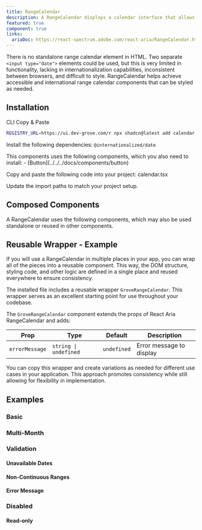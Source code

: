 ```yaml
---
title: RangeCalendar
description: A RangeCalendar displays a calendar interface that allows users to select a range of dates.
featured: true
component: true
links:
  ariaDoc: https://react-spectrum.adobe.com/react-aria/RangeCalendar.html
---
```


There is no standalone range calendar element in HTML. Two separate `<input type="date">` elements could be used, but this is very limited in functionality, lacking in internationalization capabilities, inconsistent between browsers, and difficult to style. RangeCalendar helps achieve accessible and international range calendar components that can be styled as needed.

<ComponentPreview name="range-calendar-demo" />

## Installation

<Tabs defaultValue="cli">

<TabsList>
  <TabsTrigger value="cli">CLI</TabsTrigger>
  <TabsTrigger value="manual">Copy & Paste</TabsTrigger>
</TabsList>

<TabsContent value="cli">

```bash
REGISTRY_URL=https://ui.dev-grove.com/r npx shadcn@latest add calendar
```

</TabsContent>

<TabsContent value="manual">

<Steps>

<Step>Install the following dependencies: `@internationalized/date`</Step>

<Step>
  This components uses the following components, which you also need to install:
  - [Button](../../../docs/components/button)
</Step>

<Step>Copy and paste the following code into your project: calendar.tsx</Step>

<ComponentSource name="calendar" />

<Step>Update the import paths to match your project setup.</Step>

</Steps>

</TabsContent>

</Tabs>

## Composed Components

A RangeCalendar uses the following components, which may also be used standalone or reused in other components.

<ComponentCards>
  <ComponentCard component="button" />
</ComponentCards>

## Reusable Wrapper - Example

If you will use a RangeCalendar in multiple places in your app, you can wrap all of the pieces into a reusable component. This way, the DOM structure, styling code, and other logic are defined in a single place and reused everywhere to ensure consistency.

The installed file includes a reusable wrapper `GroveRangeCalendar`. This wrapper serves as an excellent starting point for use throughout your codebase.

<ComponentPreview name="rangecalendar-reusable" />

The `GroveRangeCalendar` component extends the props of React Aria RangeCalendar and adds:

| Prop           | Type                  | Default     | Description              |
| -------------- | --------------------- | ----------- | ------------------------ |
| `errorMessage` | `string \| undefined` | `undefined` | Error message to display |

You can copy this wrapper and create variations as needed for different use cases in your application. This approach promotes consistency while still allowing for flexibility in implementation.

## Examples

### Basic

<ComponentPreview name="range-calendar-demo" />

### Multi-Month

<ComponentPreview name="range-calendar-multi-month" />

### Validation

<ComponentPreview name="range-calendar-validation" />

#### Unavailable Dates

<ComponentPreview name="range-calendar-unavailable" />

#### Non-Continuous Ranges

<ComponentPreview name="range-calendar-non-continuous" />

#### Error Message

<ComponentPreview name="range-calendar-error" />

### Disabled

<ComponentPreview name="range-calendar-disabled" />

#### Read-only

<ComponentPreview name="range-calendar-readonly" />
